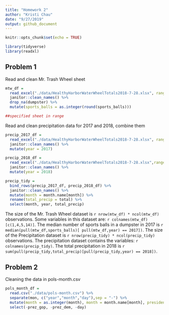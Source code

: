 ```yaml
---
title: "Homework 2"
author: "Kristi Chau"
date: "9/27/2019"
output: github_document
---
```


```r
knitr::opts_chunk$set(echo = TRUE)

library(tidyverse)
library(readxl)
```

## Problem 1

Read and clean Mr. Trash Wheel sheet

```r
mtw_df = 
  read_excel("./data/HealthyHarborWaterWheelTotals2018-7-28.xlsx", range = "Mr. Trash Wheel!A2:N338") %>% 
  janitor::clean_names() %>% 
  drop_na(dumpster) %>% 
  mutate(sports_balls = as.integer(round(sports_balls)))

##specified sheet in range
```

Read and clean precipitation data for 2017 and 2018, combine them

```r
precip_2017_df = 
  read_excel("./data/HealthyHarborWaterWheelTotals2018-7-28.xlsx", range = "2017 Precipitation!A2:B14") %>% 
  janitor::clean_names() %>%
  mutate(year = 2017)

precip_2018_df = 
  read_excel("./data/HealthyHarborWaterWheelTotals2018-7-28.xlsx",range = "2018 Precipitation!A2:B9") %>% 
  janitor::clean_names() %>%
  mutate(year = 2018)

precip_tidy = 
  bind_rows(precip_2017_df, precip_2018_df) %>% 
  janitor::clean_names() %>% 
  mutate(month = month.name[month]) %>%
  rename(total_precip = total) %>%
  select(month, year, total_precip)
```

The size of the Mr. Trash Wheel dataset is `r nrow(mtw_df) * ncol(mtw_df)` observations. Some variables in this dataset are: `r colnames(mtw_df)[c(1,4,5,14)]`. The median number of sports balls in a dumpster in 2017 is `r median(pull(mtw_df,sports_balls)[ pull(mtw_df,year) == 2017])`. The size of the Precipitation dataset is `r nrow(precip_tidy) * ncol(precip_tidy)` observations. The precipitation dataset contains the variables: `r colnames(precip_tidy)`. The total precipitation in 2018 is `r sum(pull(precip_tidy,total_precip)[pull(precip_tidy,year) == 2018])`.

## Problem 2

Cleaning the data in pols-month.csv

```r
pols_month_df = 
  read.csv("./data/pols-month.csv") %>%
  separate(mon, c("year","month","day"),sep = "-") %>%
  mutate(month = as.integer(month), month = month.name[month], president = ifelse(prez_gop %in% c(1,2), "gop", ifelse(prez_dem %in% c(1,2), "dem", NA))) %>%
  select(-prez_gop, -prez_dem, -day)
```


